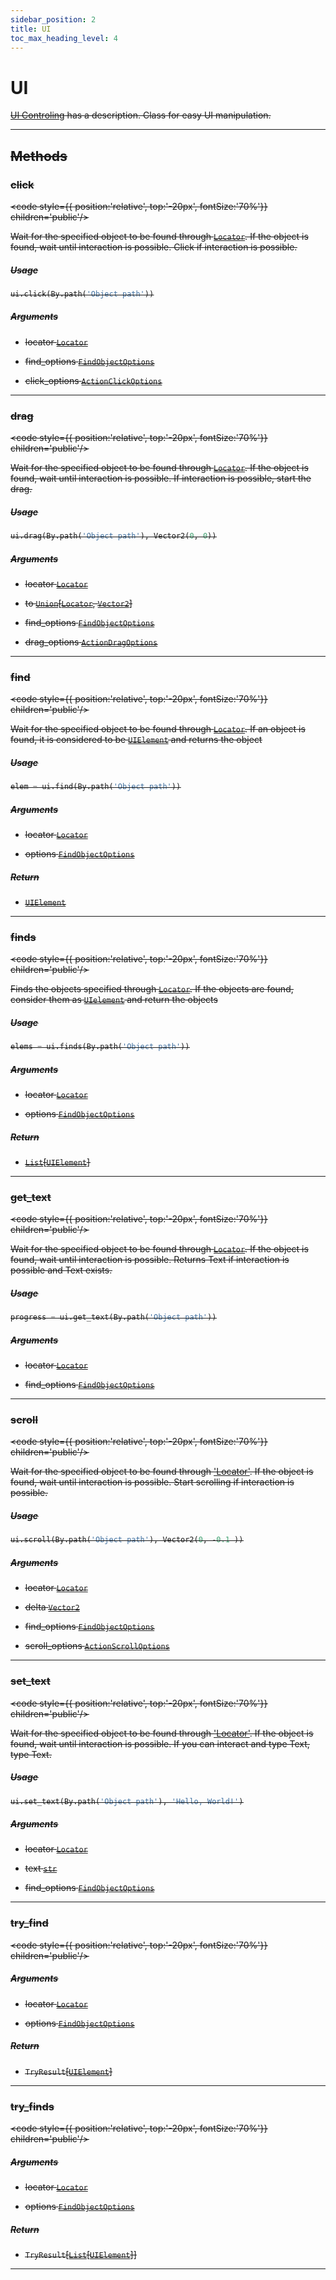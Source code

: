```yaml
---
sidebar_position: 2
title: UI
toc_max_heading_level: 4
---
```


# UI <s generated />

[UI Controling](../../../../docs/client/ui) has a description. Class for easy UI manipulation.

<hr class="solid" />  <s generated />


## Methods <s generated />

### click <s generated />

<s childtag /> <code style={{ position:'relative', top:'-20px', fontSize:'70%'}} children='public'/> <s generated />

Wait for the specified object to be found through [`Locator`](locator). If the object is found, wait until interaction is possible. Click if interaction is possible.

##### Usage

```python
ui.click(By.path('Object path'))
```

##### Arguments <s generated />

- locator [`Locator`]( locator) <s generated />

- find_options [`FindObjectOptions`]( find-object-options) <s generated />

- click_options [`ActionClickOptions`]( action-click-options) <s generated />

<hr class="solid" />  <s generated />

### drag <s generated />

<s childtag /> <code style={{ position:'relative', top:'-20px', fontSize:'70%'}} children='public'/> <s generated />

Wait for the specified object to be found through [`Locator`](locator). If the object is found, wait until interaction is possible. If interaction is possible, start the drag.

##### Usage

```python
ui.drag(By.path('Object path'), Vector2(0, 0))
```

##### Arguments <s generated />

- locator [`Locator`]( locator) <s generated />

- to [`Union`]( https://docs.python.org/3.9/library/typing.html?highlight=optional#typing.Union)[[`Locator`]( locator), [`Vector2`]( vector2)] <s generated />

- find_options [`FindObjectOptions`]( find-object-options) <s generated />

- drag_options [`ActionDragOptions`]( action-drag-options) <s generated />

<hr class="solid" />  <s generated />

### find <s generated />

<s childtag /> <code style={{ position:'relative', top:'-20px', fontSize:'70%'}} children='public'/> <s generated />

Wait for the specified object to be found through [`Locator`](locator). If an object is found, it is considered to be [`UIElement`](ui-element) and returns the object

##### Usage

```python
elem = ui.find(By.path('Object path'))
```

##### Arguments <s generated />

- locator [`Locator`]( locator) <s generated />

- options [`FindObjectOptions`]( find-object-options) <s generated />

##### Return <s generated />

- [`UIElement`]( ui-element) <s generated />

<hr class="solid" />  <s generated />

### finds <s generated />

<s childtag /> <code style={{ position:'relative', top:'-20px', fontSize:'70%'}} children='public'/> <s generated />

Finds the objects specified through [`Locator`](locator). If the objects are found, consider them as [`UIelement`](ui-element) and return the objects

##### Usage

```python
elems = ui.finds(By.path('Object path'))
```

##### Arguments <s generated />

- locator [`Locator`]( locator) <s generated />

- options [`FindObjectOptions`]( find-object-options) <s generated />

##### Return <s generated />

- [`List`]( https://docs.python.org/3.9/library/stdtypes.html?highlight=int#sequence-types-list-tuple-range)[[`UIElement`]( ui-element)] <s generated />

<hr class="solid" />  <s generated />

### get_text <s generated />

<s childtag /> <code style={{ position:'relative', top:'-20px', fontSize:'70%'}} children='public'/> <s generated />

Wait for the specified object to be found through [`Locator`](locator). If the object is found, wait until interaction is possible. Returns Text if interaction is possible and Text exists.

##### Usage

```python
progress = ui.get_text(By.path('Object path'))
```

##### Arguments <s generated />

- locator [`Locator`]( locator) <s generated />

- find_options [`FindObjectOptions`]( find-object-options) <s generated />

<hr class="solid" />  <s generated />

### scroll <s generated />

<s childtag /> <code style={{ position:'relative', top:'-20px', fontSize:'70%'}} children='public'/> <s generated />

Wait for the specified object to be found through ['Locator'](locator). If the object is found, wait until interaction is possible. Start scrolling if interaction is possible.

##### Usage

```python
ui.scroll(By.path('Object path'), Vector2(0, -0.1 ))
```

##### Arguments <s generated />

- locator [`Locator`]( locator) <s generated />

- delta [`Vector2`]( vector2) <s generated />

- find_options [`FindObjectOptions`]( find-object-options) <s generated />

- scroll_options [`ActionScrollOptions`]( action-scroll-options) <s generated />

<hr class="solid" />  <s generated />

### set_text <s generated />

<s childtag /> <code style={{ position:'relative', top:'-20px', fontSize:'70%'}} children='public'/> <s generated />

Wait for the specified object to be found through ['Locator'](locator). If the object is found, wait until interaction is possible. If you can interact and type Text, type Text.

##### Usage

```python
ui.set_text(By.path('Object path'), 'Hello, World!')
```

##### Arguments <s generated />

- locator [`Locator`]( locator) <s generated />

- text [`str`]( https://docs.python.org/3.9/library/stdtypes.html?highlight=int#numeric-types-int-float-complex) <s generated />

- find_options [`FindObjectOptions`]( find-object-options) <s generated />

<hr class="solid" />  <s generated />

### try_find <s generated />

<s childtag /> <code style={{ position:'relative', top:'-20px', fontSize:'70%'}} children='public'/> <s generated />

##### Arguments <s generated />

- locator [`Locator`]( locator) <s generated />

- options [`FindObjectOptions`]( find-object-options) <s generated />

##### Return <s generated />

- `TryResult`[[`UIElement`]( ui-element)] <s generated />

<hr class="solid" />  <s generated />

### try_finds <s generated />

<s childtag /> <code style={{ position:'relative', top:'-20px', fontSize:'70%'}} children='public'/> <s generated />

##### Arguments <s generated />

- locator [`Locator`]( locator) <s generated />

- options [`FindObjectOptions`]( find-object-options) <s generated />

##### Return <s generated />

- `TryResult`[[`List`]( https://docs.python.org/3.9/library/stdtypes.html?highlight=int#sequence-types-list-tuple-range)[[`UIElement`]( ui-element)]] <s generated />

<hr class="solid" />  <s generated />

